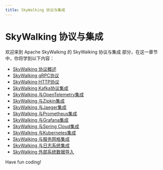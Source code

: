 ```yaml
---
title: SkyWalking 协议与集成
---
```


# SkyWalking 协议与集成

欢迎来到 Apache SkyWalking 的 SkyWalking 协议与集成 部分，在这一章节中，你将学到以下内容：

- [SkyWalking 协议概述](./0-skywalking-protocol-overview.mdx)
- [SkyWalking gRPC协议](./1-skywalking-grpc-protocol.mdx)
- [SkyWalking HTTP协议](./2-skywalking-http-protocol.mdx)
- [SkyWalking Kafka协议集成](./3-skywalking-kafka-protocol-integration.mdx)
- [SkyWalking 与OpenTelemetry集成](./4-skywalking-and-opentelemetry-integration.mdx)
- [SkyWalking 与Zipkin集成](./5-skywalking-and-zipkin-integration.mdx)
- [SkyWalking 与Jaeger集成](./6-skywalking-and-jaeger-integration.mdx)
- [SkyWalking 与Prometheus集成](./7-skywalking-integrated-with-prometheus.mdx)
- [SkyWalking 与Grafana集成](./8-skywalking-and-grafana-integration.mdx)
- [SkyWalking 与Spring Cloud集成](./9-skywalking-and-spring-cloud-integration.mdx)
- [SkyWalking 与Kubernetes集成](./10-skywalking-integration-with-kubernetes.mdx)
- [SkyWalking 与服务网格集成](./11-skywalking-integrated-with-service-grid.mdx)
- [SkyWalking 与日志系统集成](./12-skywalking-integrated-with-log-system.mdx)
- [SkyWalking 外部系统数据导入](./13-skywalking-external-system-data-import.mdx)

Have fun coding!